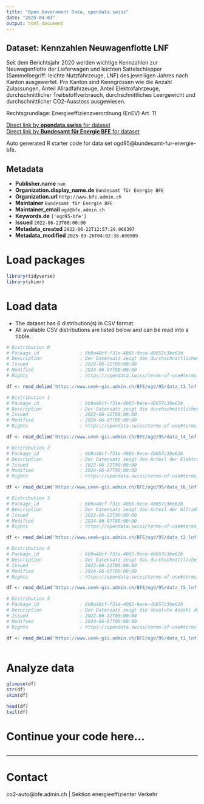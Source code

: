 ```yaml
---
title: "Open Government Data, opendata.swiss"
date: "2025-04-03"
output: html_document
---
```


## Dataset: Kennzahlen Neuwagenflotte LNF

Seit dem Berichtsjahr 2020 werden wichtige Kennzahlen zur Neuwagenflotte der Lieferwagen und leichten Sattelschlepper (Sammelbegriff: leichte Nutzfahrzeuge, LNF) des jeweiligen Jahres nach Kanton ausgewertet. Pro Kanton sind Kenngrössen wie die Anzahl Zulassungen, Anteil Allradfahrzeuge, Anteil Elektrofahrzeuge, durchschnittlicher Treibstoffverbrauch, durchschnittliches Leergewicht und durchschnittlicher CO2-Ausstoss ausgewiesen.

Rechtsgrundlage: Energieeffizienzverordnung (EnEV) Art. 11


[Direct link by **opendata.swiss** for dataset](https://opendata.swiss/de/dataset/kennzahlen-lieferwagen-und-leichte-sattelschlepper)<br>
[Direct link by **Bundesamt für Energie BFE** for dataset](https://www.bfe.admin.ch/bfe/de/home/versorgung/statistik-und-geodaten/kennzahlen-fahrzeuge.html)

Auto generated R starter code for data set ogd95@bundesamt-fur-energie-bfe.

## Metadata

- **Publisher.name** `nan`
- **Organization.display_name.de** `Bundesamt für Energie BFE`
- **Organization.url** `http://www.bfe.admin.ch`
- **Maintainer** `Bundesamt für Energie BFE`
- **Maintainer_email** `ogd@bfe.admin.ch`
- **Keywords.de** `['ogd95-bfe']`
- **Issued** `2022-06-23T00:00:00`
- **Metadata_created** `2022-06-22T12:57:29.068397`
- **Metadata_modified** `2025-03-26T04:02:38.690909`


# Load packages

```r

library(tidyverse)
library(skimr)

```

# Load data

-   The dataset has 6 distribution(s) in CSV format.
-   All available CSV distributions are listed below and can be read into a tibble.

```r

# Distribution 0
# Package_id               : 6b9a48cf-f31e-4085-9ece-40657c3be62b
# Description              : Der Datensatz zeigt den durchschnittlichen Treibstoffverbrauch bei den neuzugelassenen Lieferwagen und leichten Sattelschlepper (Sammelbegriff: leichte Nutzfahrzeuge, LNF) pro Jahr und Kanton. Die Datenreihe ist ab 2020 verfügbar. Nummerierung der Kantone gemäss BFS.
# Issued                   : 2022-06-22T00:00:00
# Modified                 : 2024-06-07T00:00:00
# Rights                   : https://opendata.swiss/terms-of-use#terms_by

df <- read_delim('https://www.uvek-gis.admin.ch/BFE/ogd/95/data_t3_lnf.csv')

# Distribution 1
# Package_id               : 6b9a48cf-f31e-4085-9ece-40657c3be62b
# Description              : Der Datensatz zeigt die durchschnittlichen CO2-Emissionen bei den neuzugelassenen Lieferwagen und leichten Sattelschlepper (Sammelbegriff: leichte Nutzfahrzeuge, LNF) pro Jahr und Kanton. Die Datenreihe ist ab 2020 verfügbar. Nummerierung der Kantone gemäss BFS.
# Issued                   : 2022-06-22T00:00:00
# Modified                 : 2024-06-07T00:00:00
# Rights                   : https://opendata.swiss/terms-of-use#terms_by

df <- read_delim('https://www.uvek-gis.admin.ch/BFE/ogd/95/data_t4_lnf.csv')

# Distribution 2
# Package_id               : 6b9a48cf-f31e-4085-9ece-40657c3be62b
# Description              : Der Datensatz zeigt den Anteil der Elektrofahrzeuge bei den neuzugelassenen Lieferwagen und leichten Sattelschlepper (Sammelbegriff: leichte Nutzfahrzeuge, LNF) pro Jahr und Kanton. Die Datenreihe ist ab 2020 verfügbar. Nummerierung der Kantone gemäss BFS.
# Issued                   : 2022-06-22T00:00:00
# Modified                 : 2024-06-07T00:00:00
# Rights                   : https://opendata.swiss/terms-of-use#terms_by

df <- read_delim('https://www.uvek-gis.admin.ch/BFE/ogd/95/data_t6_lnf.csv')

# Distribution 3
# Package_id               : 6b9a48cf-f31e-4085-9ece-40657c3be62b
# Description              : Der Datensatz zeigt den Anteil der Allradfahrzeuge bei den neuzugelassenen Lieferwagen und leichten Sattelschlepper (Sammelbegriff: leichte Nutzfahrzeuge, LNF) pro Jahr und Kanton. Die Datenreihe ist ab 2020 verfügbar. Nummerierung der Kantone gemäss BFS.
# Issued                   : 2022-06-22T00:00:00
# Modified                 : 2024-06-07T00:00:00
# Rights                   : https://opendata.swiss/terms-of-use#terms_by

df <- read_delim('https://www.uvek-gis.admin.ch/BFE/ogd/95/data_t2_lnf.csv')

# Distribution 4
# Package_id               : 6b9a48cf-f31e-4085-9ece-40657c3be62b
# Description              : Der Datensatz zeigt das durchschnittliche Leergewicht bei den neuzugelassenen Lieferwagen und leichten Sattelschlepper (Sammelbegriff: leichte Nutzfahrzeuge, LNF) pro Jahr und Kanton. Die Datenreihe ist ab 2020 verfügbar. Nummerierung der Kantone gemäss BFS.
# Issued                   : 2022-06-22T00:00:00
# Modified                 : 2024-06-07T00:00:00
# Rights                   : https://opendata.swiss/terms-of-use#terms_by

df <- read_delim('https://www.uvek-gis.admin.ch/BFE/ogd/95/data_t5_lnf.csv')

# Distribution 5
# Package_id               : 6b9a48cf-f31e-4085-9ece-40657c3be62b
# Description              : Der Datensatz zeigt die absolute Anzahl der Neuzulassungen bei den Lieferwagen und leichten Sattelschlepper (Sammelbegriff: leichte Nutzfahrzeuge, LNF) pro Jahr und Kanton. Die Datenreihe ist ab 2020 verfügbar. Nummerierung der Kantone gemäss BFS.
# Issued                   : 2022-06-22T00:00:00
# Modified                 : 2024-06-07T00:00:00
# Rights                   : https://opendata.swiss/terms-of-use#terms_by

df <- read_delim('https://www.uvek-gis.admin.ch/BFE/ogd/95/data_t1_lnf.csv')



```

# Analyze data

```r

glimpse(df)
str(df)
skim(df)

head(df)
tail(df)

```

# Continue your code here...

```r

```

------------------------------------------------------------------------

# Contact

co2-auto@bfe.admin.ch | Sektion energieeffizienter Verkehr
